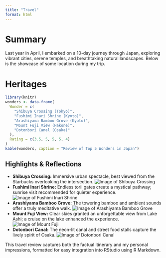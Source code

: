```yaml
---
title: "Travel"
format: html
---
```

# Summary

Last year in April, I embarked on a 10-day journey through Japan, exploring vibrant cities, serene temples, and breathtaking natural landscapes. Below is the showcase of some location during my trip.

# Heritages
```r
library(knitr)
wonders <- data.frame(
  Wonder = c(
    "Shibuya Crossing (Tokyo)",
    "Fushimi Inari Shrine (Kyoto)",
    "Arashiyama Bamboo Grove (Kyoto)",
    "Mount Fuji View (Hakone)",
    "Dotonbori Canal (Osaka)"
  ),
  Rating = c(3.5, 5, 5, 5, 4)
)
kable(wonders, caption = "Review of Top 5 Wonders in Japan")
```

## Highlights & Reflections

- **Shibuya Crossing:** Immersive urban spectacle, best viewed from the Starbucks overlooking the intersection.
![Image of Shibuya Crossing](Shibuya_Crossing.jpg)
<br>
- **Fushimi Inari Shrine:** Endless torii gates create a mystical pathway; sunrise visit recommended for quieter experience.
<br>
![Image of Fushimi Inari Shrine](Fushimi.jpeg)
<br>
- **Arashiyama Bamboo Grove:** The towering bamboo and ambient sounds offer a truly meditative walk.
![Image of Arashiyama Bamboo Grove](Bamboo.jpg)
<br>
- **Mount Fuji View:** Clear skies granted an unforgettable view from Lake Ashi; a cruise on the lake enhanced the experience.
![Image of Mount Fuji](Mount_Fuji.jpg) 
<br>
- **Dotonbori Canal:** The neon-lit canal and street food stalls capture the lively spirit of Osaka.
![Image of Dotonbori Canal](Dondobori.jpg)
<br>

This travel review captures both the factual itinerary and my personal impressions, formatted for easy integration into RStudio using R Markdown.